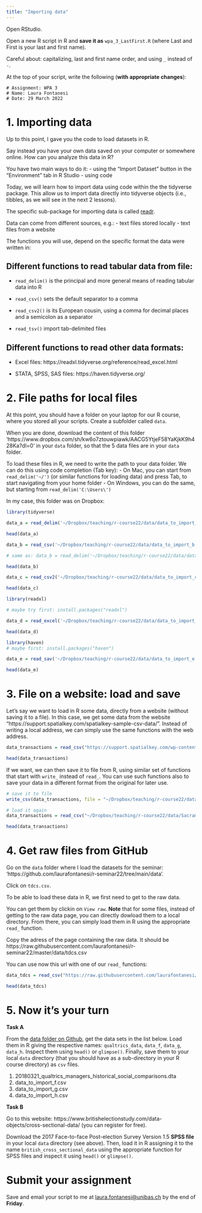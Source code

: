 ```yaml
---
title: "Importing data"
---
```


Open RStudio.

Open a new R script in R and **save it as** `wpa_3_LastFirst.R` (where Last and First is your last and first name). 

Careful about: capitalizing, last and first name order, and using `_` instead of `-`.

At the top of your script, write the following (**with appropriate changes**):

```
# Assignment: WPA 3
# Name: Laura Fontanesi
# Date: 29 March 2022
```

# 1. Importing data

Up to this point, I gave you the code to load datasets in R. 

Say instead you have your own data saved on your computer or somewhere online. How can you analyze this data in R? 

You have two main ways to do it: 
- using the "Import Dataset" button in the "Environment" tab in R Studio
- using code

Today, we will learn how to import data using code within the the tidyverse package. This allow us to import data directly into tidyverse objects (i.e., tibbles, as we will see in the next 2 lessons).

The specific sub-package for importing data is called [readr](https://readr.tidyverse.org/reference/index.html).

Data can come from different sources, e.g.:
- text files stored locally
- text files from a website

The functions you will use, depend on the specific format the data were written in:

## Different functions to read tabular data from file:
- `read_delim()` is the principal and more general means of reading tabular data into R

- `read_csv()` sets the default separator to a comma

- `read_csv2()` is its European cousin, using a comma for decimal places and a semicolon as a separator

- `read_tsv()` import tab-delimited files

## Different functions to read other data formats:
- Excel files: https://readxl.tidyverse.org/reference/read_excel.html

- STATA, SPSS, SAS files: https://haven.tidyverse.org/

# 2. File paths for local files

At this point, you should have a folder on your laptop for our R course, where you stored all your scripts. Create a subfolder called `data`.

When you are done, download the content of this folder 'https://www.dropbox.com/sh/kw6o7ztouwpiawk/AACG5YtjeF58YaKjkK9h428Ka?dl=0' in your `data` folder, so that the 5 data files are in your `data` folder.

To load these files in R, we need to write the path to your data folder. We can do this using code completion (Tab key): 
- On Mac, you can start from `read_delim('~/')` (or similar functions for loading data) and press Tab, to start navigating from your home folder
- On Windows, you can do the same, but starting from `read_delim('C:\Users\')`

In my case, this folder was on Dropbox:

```r
library(tidyverse)

data_a = read_delim('~/Dropbox/teaching/r-course22/data/data_to_import_a.txt', delim='\t')

head(data_a)
```

```r
data_b = read_csv('~/Dropbox/teaching/r-course22/data/data_to_import_b.csv')

# same as: data_b = read_delim('~/Dropbox/teaching/r-course22/data/data_to_import_b.csv', delim = ",")

head(data_b)
```

```r
data_c = read_csv2('~/Dropbox/teaching/r-course22/data/data_to_import_c.csv')

head(data_c)
```

```r
library(readxl)

# maybe try first: install.packages("readxl")

data_d = read_excel('~/Dropbox/teaching/r-course22/data/data_to_import_d.xls')

head(data_d)
```

```r
library(haven)
# maybe first: install.packages("haven")

data_e = read_sav('~/Dropbox/teaching/r-course22/data/data_to_import_e.sav')

head(data_e)
```

# 3. File on a website: load and save

Let's say we want to load in R some data, directly from a website (without saving it to a file). In this case, we get some data from the website "https://support.spatialkey.com/spatialkey-sample-csv-data/". Instead of writing a local address, we can simply use the same functions with the web address.

```r
data_transactions = read_csv("https://support.spatialkey.com/wp-content/uploads/2021/02/Sacramentorealestatetransactions.csv")

head(data_transactions)
```

If we want, we can then save it to file from R, using similar set of functions that start with `write_` instead of `read_`. You can use such functions also to save your data in a different format from the original for later use.

```r
# save it to file
write_csv(data_transactions, file = "~/Dropbox/teaching/r-course22/data/Sacramentorealestatetransactions.csv")
```

```r
# load it again
data_transactions = read_csv("~/Dropbox/teaching/r-course22/data/Sacramentorealestatetransactions.csv")

head(data_transactions)
```

# 4. Get raw files from GitHub

Go on the `data` folder where I load the datasets for the seminar: 'https://github.com/laurafontanesi/r-seminar22/tree/main/data'.

Click on `tdcs.csv`.

To be able to load these data in R, we first need to get to the raw data.

You can get them by clickin on `View raw`. **Note** that for some files, instead of getting to the raw data page, you can directly dowload them to a local directory. From there, you can simply load them in R using the appropriate `read_` function.

Copy the adress of the page containing the raw data. It should be https://raw.githubusercontent.com/laurafontanesi/r-seminar22/master/data/tdcs.csv

You can use now this url with one of our `read_` functions:

```r
data_tdcs = read_csv("https://raw.githubusercontent.com/laurafontanesi/r-seminar22/main/data/tdcs.csv")

head(data_tdcs)
```

# 5. Now it's your turn

**Task A**

From the [data folder on Github](https://github.com/laurafontanesi/r-seminar22/tree/main/data), get the data sets in the list below. Load them in R giving the respective names: `qualtrics_data`, `data_f`, `data_g`, `data_h`. Inspect them using `head()` or `glimpse()`. Finally, save them to your local `data` directory (that you should have as a sub-directory in your R course directory) as `csv` files.

1. 20180321_qualtrics_managers_historical_social_comparisons.dta
2. data_to_import_f.csv
3. data_to_import_g.csv
4. data_to_import_h.csv

**Task B**

Go to this website: https://www.britishelectionstudy.com/data-objects/cross-sectional-data/ (you can register for free).

Download the 2017 Face-to-face Post-election Survey Version 1.5 **SPSS file** in your local `data` directory (see above). Then, load it in R assigning it to the name `british_cross_sectional_data` using the appropriate function for SPSS files and inspect it using `head()` or `glimpse()`.

# Submit your assignment

Save and email your script to me at [laura.fontanesi@unibas.ch](mailto:laura.fontanesi@unibas.ch) by the end of **Friday**.